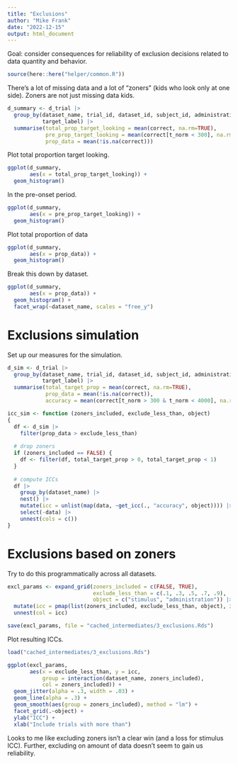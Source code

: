 ```yaml
---
title: "Exclusions"
author: "Mike Frank"
date: "2022-12-15"
output: html_document
---
```


Goal: consider consequences for reliability of exclusion decisions related to data quantity and behavior.

```r
source(here::here("helper/common.R"))
```


There's a lot of missing data and a lot of "zoners" (kids who look only at one side). Zoners are not just missing data kids.

```r
d_summary <- d_trial |>
  group_by(dataset_name, trial_id, dataset_id, subject_id, administration_id, 
           target_label) |>
  summarise(total_prop_target_looking = mean(correct, na.rm=TRUE),
            pre_prop_target_looking = mean(correct[t_norm < 300], na.rm=TRUE),
            prop_data = mean(!is.na(correct))) 
```

Plot total proportion target looking.

```r
ggplot(d_summary,
       aes(x = total_prop_target_looking)) + 
  geom_histogram()
```

In the pre-onset period. 

```r
ggplot(d_summary,
       aes(x = pre_prop_target_looking)) + 
  geom_histogram()
```

Plot total proportion of data

```r
ggplot(d_summary,
       aes(x = prop_data)) + 
  geom_histogram()
```

Break this down by dataset. 

```r
ggplot(d_summary,
       aes(x = prop_data)) + 
  geom_histogram() + 
  facet_wrap(~dataset_name, scales = "free_y")
```



# Exclusions simulation

Set up our measures for the simulation. 

```r
d_sim <- d_trial |>
  group_by(dataset_name, trial_id, dataset_id, subject_id, administration_id, 
           target_label) |>
  summarise(total_target_prop = mean(correct, na.rm=TRUE),
            prop_data = mean(!is.na(correct)), 
            accuracy = mean(correct[t_norm > 300 & t_norm < 4000], na.rm=TRUE)) 
```



```r

icc_sim <- function (zoners_included, exclude_less_than, object) 
{
  df <- d_sim |>
    filter(prop_data > exclude_less_than)
  
  # drop zoners
  if (zoners_included == FALSE) { 
    df <- filter(df, total_target_prop > 0, total_target_prop < 1) 
  }
  
  # compute ICCs
  df |> 
    group_by(dataset_name) |> 
    nest() |>
    mutate(icc = unlist(map(data, ~get_icc(., "accuracy", object)))) |>
    select(-data) |>
    unnest(cols = c()) 
}

```



# Exclusions based on zoners



Try to do this programmatically across all datasets.  

```r
excl_params <- expand_grid(zoners_included = c(FALSE, TRUE),
                           exclude_less_than = c(.1, .3, .5, .7, .9), 
                           object = c("stimulus", "administration")) |>
  mutate(icc = pmap(list(zoners_included, exclude_less_than, object), icc_sim)) |>
  unnest(col = icc)

save(excl_params, file = "cached_intermediates/3_exclusions.Rds")
```

Plot resulting ICCs.

```r
load("cached_intermediates/3_exclusions.Rds")

ggplot(excl_params,
       aes(x = exclude_less_than, y = icc, 
           group = interaction(dataset_name, zoners_included), 
           col = zoners_included)) + 
  geom_jitter(alpha = .3, width = .03) + 
  geom_line(alpha = .3) + 
  geom_smooth(aes(group = zoners_included), method = "lm") + 
  facet_grid(.~object) + 
  ylab("ICC") + 
  xlab("Include trials with more than")

```

Looks to me like excluding zoners isn't a clear win (and a loss for stimulus ICC). Further, excluding on amount of data doesn't seem to gain us reliability. 

